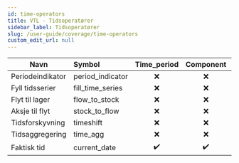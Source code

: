 ```yaml
---
id: time-operators
title: VTL - Tidsoperatører
sidebar_label: Tidsoperatører
slug: /user-guide/coverage/time-operators
custom_edit_url: null
---
```


| Navn             | Symbol           |    Time_period     |     Component      | Dataset |
| ---------------- | :--------------- | :----------------: | :----------------: | :-----: |
| Periodeindikator | period_indicator |        :x:         |        :x:         |   :x:   |
| Fyll tidsserier  | fill_time_series |        :x:         |        :x:         |   :x:   |
| Flyt til lager   | flow_to_stock    |        :x:         |        :x:         |   :x:   |
| Aksje til flyt   | stock_to_flow    |        :x:         |        :x:         |   :x:   |
| Tidsforskyvning  | timeshift        |        :x:         |        :x:         |   :x:   |
| Tidsaggregering  | time_agg         |        :x:         |        :x:         |   :x:   |
| Faktisk tid      | current_date     | :heavy_check_mark: | :heavy_check_mark: |   :x:   |
